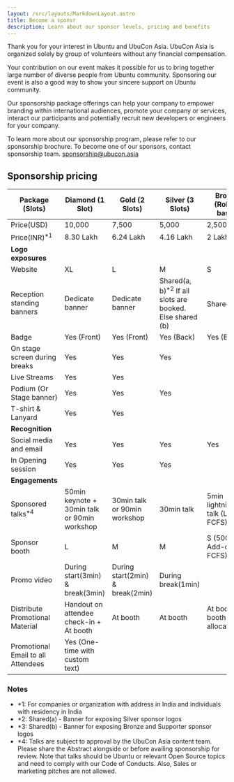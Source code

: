 ```yaml
---
layout: /src/layouts/MarkdownLayout.astro
title: Become a sponsr
description: Learn about our sponsor levels, pricing and benefits
---
```

Thank you for your interest in Ubuntu and UbuCon Asia. UbuCon Asia is organized solely by group of volunteers without any financial compensation.

Your contribution on our event makes it possible for us to bring together large number of diverse people from Ubuntu community. Sponsoring our event is also a good way to show your sincere support on Ubuntu community.

Our sponsorship package offerings can help your company to empower branding within international audiences, promote your company or services, interact our participants and potentially recruit new developers or engineers for your company.

To learn more about our sponsorship program, please refer to our sponsorship brochure. To become one of our sponsors, contact sponsorship team. sponsorship@ubucon.asia

## Sponsorship pricing

| **Package (Slots)** | Diamond (1 Slot) | Gold (2 Slots) | Silver (3 Slots) | Bronze (Rolling basis) | Supporter (Rolling basis) |
| --- | --- | --- | --- | --- | --- |
| Price(USD) | 10,000  | 7,500 | 5,000 | 2,500 | 1,000 |
| Price(INR)<sup>*1</sup> | 8.30 Lakh | 6.24 Lakh | 4.16 Lakh| 2 Lakh | 83,000 |
| **Logo exposures** || |
| Website | XL | L | M | S | S |
| Reception standing banners | Dedicate banner | Dedicate banner | Shared(a, b)<sup>*2</sup> If all slots are booked. Else shared (b) | Shared(b)<sup>*3</sup> | Shared(b)<sup>*3</sup> |
| Badge | Yes (Front) | Yes (Front) | Yes (Back) | Yes (Back) |
| On stage screen during breaks | Yes | Yes | Yes |
| Live Streams | Yes | Yes |
| Podium (Or Stage banner) | Yes | Yes | Yes |
| T-shirt & Lanyard | Yes | Yes |
| **Recognition** || |
| Social media and email | Yes | Yes | Yes | Yes | Yes |
| In Opening session | Yes | Yes | Yes |
| **Engagements** || |
| Sponsored talks<sup>*4</sup> | 50min keynote + 30min talk or 90min workshop | 30min talk or 90min workshop | 30min talk | 5min lightning talk (Limited FCFS) |
| Sponsor booth | L | M | M | S (500 USD Add-on FCFS) |
| Promo video | During start(3min) & break(3min) | During start(2min) & break(2min) | During break(1min) |
| Distribute Promotional Material  | Handout on attendee check-in + At booth | At booth | At booth | At booth (If booth allocated) |
| Promotional Email to all Attendees | Yes (One-time with custom text) |

### Notes
- *1: For companies or organization with address in India and individuals with residency in India
- *2: Shared(a) - Banner for exposing Silver sponsor logos
- *3: Shared(b) - Banner for exposing Bronze and Supporter sponsor logos
- *4: Talks are subject to approval by the UbuCon Asia content team. Please share the Abstract alongside or before availing sponsorship for review. Note that talks should be Ubuntu or relevant Open Source topics and need to comply with our Code of Conducts. Also, Sales or marketing pitches are not allowed.
















































